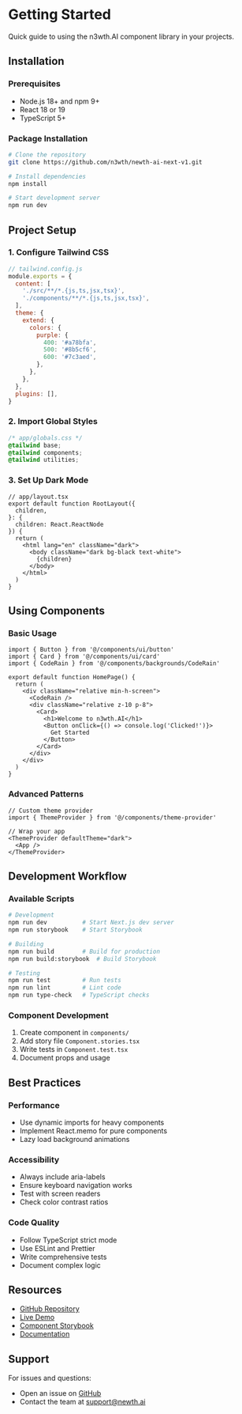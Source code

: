 
<Meta title="Getting Started" />

# Getting Started

Quick guide to using the n3wth.AI component library in your projects.

## Installation

### Prerequisites
- Node.js 18+ and npm 9+
- React 18 or 19
- TypeScript 5+

### Package Installation

```bash
# Clone the repository
git clone https://github.com/n3wth/newth-ai-next-v1.git

# Install dependencies
npm install

# Start development server
npm run dev
```

## Project Setup

### 1. Configure Tailwind CSS

```javascript
// tailwind.config.js
module.exports = {
  content: [
    './src/**/*.{js,ts,jsx,tsx}',
    './components/**/*.{js,ts,jsx,tsx}',
  ],
  theme: {
    extend: {
      colors: {
        purple: {
          400: '#a78bfa',
          500: '#8b5cf6',
          600: '#7c3aed',
        },
      },
    },
  },
  plugins: [],
}
```

### 2. Import Global Styles

```css
/* app/globals.css */
@tailwind base;
@tailwind components;
@tailwind utilities;
```

### 3. Set Up Dark Mode

```tsx
// app/layout.tsx
export default function RootLayout({
  children,
}: {
  children: React.ReactNode
}) {
  return (
    <html lang="en" className="dark">
      <body className="dark bg-black text-white">
        {children}
      </body>
    </html>
  )
}
```

## Using Components

### Basic Usage

```tsx
import { Button } from '@/components/ui/button'
import { Card } from '@/components/ui/card'
import { CodeRain } from '@/components/backgrounds/CodeRain'

export default function HomePage() {
  return (
    <div className="relative min-h-screen">
      <CodeRain />
      <div className="relative z-10 p-8">
        <Card>
          <h1>Welcome to n3wth.AI</h1>
          <Button onClick={() => console.log('Clicked!')}>
            Get Started
          </Button>
        </Card>
      </div>
    </div>
  )
}
```

### Advanced Patterns

```tsx
// Custom theme provider
import { ThemeProvider } from '@/components/theme-provider'

// Wrap your app
<ThemeProvider defaultTheme="dark">
  <App />
</ThemeProvider>
```

## Development Workflow

### Available Scripts

```bash
# Development
npm run dev          # Start Next.js dev server
npm run storybook    # Start Storybook

# Building
npm run build        # Build for production
npm run build:storybook  # Build Storybook

# Testing
npm run test         # Run tests
npm run lint         # Lint code
npm run type-check   # TypeScript checks
```

### Component Development

1. Create component in `components/`
2. Add story file `Component.stories.tsx`
3. Write tests in `Component.test.tsx`
4. Document props and usage

## Best Practices

### Performance
- Use dynamic imports for heavy components
- Implement React.memo for pure components
- Lazy load background animations

### Accessibility
- Always include aria-labels
- Ensure keyboard navigation works
- Test with screen readers
- Check color contrast ratios

### Code Quality
- Follow TypeScript strict mode
- Use ESLint and Prettier
- Write comprehensive tests
- Document complex logic

## Resources

- [GitHub Repository](https://github.com/n3wth/newth-ai-next-v1)
- [Live Demo](https://newth.ai)
- [Component Storybook](https://storybook.newth.ai)
- [Documentation](https://docs.newth.ai)

## Support

For issues and questions:
- Open an issue on [GitHub](https://github.com/n3wth/newth-ai-next-v1/issues)
- Contact the team at support@newth.ai
